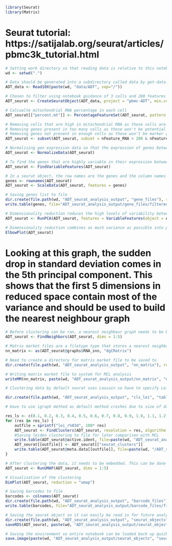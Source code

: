 
```r
library(Seurat)
library(Matrix)
```

# Seurat tutorial: https://satijalab.org/seurat/articles/pbmc3k_tutorial.html

```r
# Setting work directory so that reading data is relative to this notebook
wd <- setwd(".")
```

```r
# Data should be generated into a subdirectory called data by get-data.sh, each type of data is stored within a subdirectory of data
ADT_data <- Read10X(paste(wd, "data/ADT", sep="/"))
```

```r
# Chosen to filter using notebook guidance of 3 cells and 200 features to remove empty cells and non-signficant genes
ADT_seurat <- CreateSeuratObject(ADT_data, project = "pbmc-ADT", min.cells = 3, min.features = 200)
```

```r
# Calcualte mitochondrial RNA percentage in each cell
ADT_seurat[["percent.mt"]] <- PercentageFeatureSet(ADT_seurat, pattern = "^MT-")
```

```r
# Removing cells that are high in mitochondrial RNA as those cells are likely lysed and dead
# Removing genes present in too many cells as those won't be potential marker genes
# Removing genes not present in enough cells as those won't be marker genes for a cell type (this is a risk as sometimes very rare cell types only have a few cells collected so could be losing information here, it is done for reducing size of object)
ADT_seurat <- subset(ADT_seurat, subset = nFeature_RNA > 200 & nFeature_RNA < 2500 & percent.mt < 5)
```

```r
# Normalising gex expression data so that the expression of genes between cells can be adequately compared, using default method and scaling factor, number of genes is set to 2000 for calculation.
ADT_seurat <- NormalizeData(ADT_seurat)
```

```r
# To find the genes that are highly variable in their expression between cells, FindVariableFeatures is used. Default is to use a selection method that fits variance and mean relationship using local regression
ADT_seurat <- FindVariableFeatures(ADT_seurat)
```

```r
# In a seurat object, the row names are the genes and the column names are the cells. Scaling the data makes each expression value larger for comparison while removing the dominance of highly expressed genes. Scaling data requires a list of genes. 
genes <- rownames(ADT_seurat)
ADT_seurat <- ScaleData(ADT_seurat, features = genes)
```

```r
# Saving genes list to file
dir.create(file.path(wd, "ADT_seurat_analysis_output", "gene_files"), recursive = TRUE)
write.table(genes, file="ADT_seurat_analysis_output/gene_files/filtered_features.txt", row.names=FALSE, col.names=FALSE, sep="\t", quote = FALSE)
```

```r
# Dimensionality reduction reduces the high levels of variability between cells into comparative vectorised space where each cells position in space is representative of its values across all variables
ADT_seurat <- RunPCA(ADT_seurat, features = VariableFeatures(object = ADT_seurat))
```

```r
# Dimensionality reduction combines as much variance as possible into principal components. Each principal component in turn should contain the maximum possible variance it can. An elbow plot visualises how much variance each principal component contains.
ElbowPlot(ADT_seurat)
```

# Looking at this graph, the sudden drop in standard deviation comes in the 5th principal component. This shows that the first 5 dimensions in reduced space contain most of the variance and should be used to build the nearest neighbour graph

```r
# Before clustering can be ran, a nearest neighbour graph needs to be built for the clustering to work on. This connects each cell together in a network. The first five dimensions are being used to build the neighbourhood graph after inspecting elbow plot.
ADT_seurat <- FindNeighbors(ADT_seurat, dims = 1:5)
```

```r
# Matrix market files are a filetype type that stores a nearest neighbour graph as a matrix. This needs to be extracted from the seurat object to be used as the input for MCL
nn_matrix <- as(ADT_seurat@graphs$RNA_snn, "dgCMatrix")
```

```r
# Need to create a directory for matrix market file to be saved to
dir.create(file.path(wd, "ADT_seurat_analysis_output", "nn_matrix"), recursive = TRUE)
```

```r
# Writing matrix market file to system for MCL analysis
writeMM(nn_matrix, paste(wd, "ADT_seurat_analysis_output/nn_matrix", "nn.mtx", sep="/"))
```

```r
# Clustering data by default seurat uses Louvain so have to specify Leiden which is algorithm 4, using resolution values of 0.1-3.0 which are used to gauge how fine or coarse the clusters should be

dir.create(file.path(wd, "ADT_seurat_analysis_output", "cls_lei", "tables"), recursive = TRUE)

# Have to use igraph method as default method crashes due to size of data (a weakness of leiden)

res_ls <- c(0.1, 0.2, 0.3, 0.4, 0.5, 0.6, 0.7, 0.8, 0.9, 1.0, 1.1, 1.2, 1.3, 1.4, 1.5, 1.6, 1.7, 1.8, 1.9, 2.0, 2.1, 2.2, 2.3, 2.4, 2.5, 2.6, 2.7, 2.8, 2.9, 3.0)
for (res in res_ls) {
    outfile = sprintf("lei_r%03d", 100* res)
    ADT_seurat <- FindClusters(ADT_seurat, resolution = res, algorithm = 4, method = "igraph")
    #Saving leiden clustering to file for later comparison with MCL
    write.table(ADT_seurat@active.ident, file=paste(wd, "ADT_seurat_analysis_output/cls_lei", outfile, sep = "/"), row.names=TRUE, col.names=FALSE, sep="\t", quote = FALSE)
    ADT_seurat[[outfile]] <- ADT_seurat[["seurat_clusters"]]
    write.table(ADT_seurat@meta.data[[outfile]], file=paste(wd, "/ADT_seurat_analysis_output/cls_lei/tables/", outfile, ".table", sep = ""), row.names=FALSE, col.names=FALSE, sep="\t", quote = FALSE)
}
```

```r
# After clustering the data, it needs to be embedded. This can be done with multiple dimensionality reduction algorithms, UMAP is preferred because it is non-linear dimensional reduction method so it does not take each principal component in an order where each component's max variation is based on the variation already factored in by the previous principal component. UMAP can only be run after PCA.
ADT_seurat <- RunUMAP(ADT_seurat, dims = 1:5)
```

```r
# Visualisation of the clustering
DimPlot(ADT_seurat, reduction = "umap")
```

```r
# Saving barcodes to file
barcodes <- colnames(ADT_seurat)
dir.create(file.path(wd, "ADT_seurat_analysis_output", "barcode_files"), recursive = TRUE)
write.table(barcodes, file="ADT_seurat_analysis_output/barcode_files/filtered_barcodes.txt", row.names=FALSE, col.names=FALSE, sep="\t", quote = FALSE)
```

```r
# Saving the seurat object so it can easily be read in for future analysis
dir.create(file.path(wd, "ADT_seurat_analysis_output", "seurat_objects"), recursive = TRUE)
saveRDS(ADT_seurat, paste(wd, "ADT_seurat_analysis_output/seurat_objects", "seurat.rds", sep="/"))
```

```r
# Saving the environment so entire notebook can be loaded back up quickly
save.image(paste(wd, "ADT_seurat_analysis_output/seurat_objects", "seurat.rdata", sep="/"))
```

